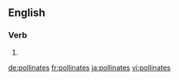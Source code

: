 ==English==

===Verb===
{{head|en|verb form}}

# {{en-third-person singular of|pollinate}}

[[de:pollinates]]
[[fr:pollinates]]
[[ja:pollinates]]
[[vi:pollinates]]